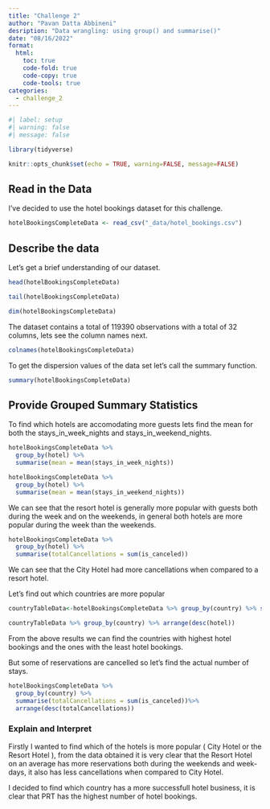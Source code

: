 ```yaml
---
title: "Challenge 2"
author: "Pavan Datta Abbineni"
desription: "Data wrangling: using group() and summarise()"
date: "08/16/2022"
format:
  html:
    toc: true
    code-fold: true
    code-copy: true
    code-tools: true
categories:
  - challenge_2
---
```


```r
#| label: setup
#| warning: false
#| message: false

library(tidyverse)

knitr::opts_chunk$set(echo = TRUE, warning=FALSE, message=FALSE)
```

## Read in the Data

I've decided to use the hotel bookings dataset for this challenge.

```r
hotelBookingsCompleteData <- read_csv("_data/hotel_bookings.csv")

```


## Describe the data

Let's get a  brief understanding of our dataset.

```r
head(hotelBookingsCompleteData)
```

```r
tail(hotelBookingsCompleteData)
```

```r
dim(hotelBookingsCompleteData)
```
The dataset contains a total of 119390 observations with a total of 32 columns, lets see the column names next.
```r
colnames(hotelBookingsCompleteData)
```
To get the dispersion values of the data set let's call the summary function.
```r
summary(hotelBookingsCompleteData)
```

## Provide Grouped Summary Statistics

To find which hotels are accomodating more guests lets find the mean for both the stays_in_week_nights and stays_in_weekend_nights.

```r
hotelBookingsCompleteData %>%
  group_by(hotel) %>%
  summarise(mean = mean(stays_in_week_nights))

```

```r
hotelBookingsCompleteData %>%
  group_by(hotel) %>%
  summarise(mean = mean(stays_in_weekend_nights))

```
We can see that the resort hotel is generally more popular with guests both during the week and on the weekends, in general both hotels are more popular during the week than the weekends. 

```r
hotelBookingsCompleteData %>%       
  group_by(hotel) %>%
  summarise(totalCancellations = sum(is_canceled))
```
We can see that the City Hotel had more cancellations when compared to a resort hotel.  


Let's find out which countries are more popular 
```r
countryTableData<-hotelBookingsCompleteData %>% group_by(country) %>% summarise(hotel = n())

countryTableData %>% group_by(country) %>% arrange(desc(hotel))

```
From the above results we can find the countries with highest hotel bookings and the ones with the least hotel bookings.  

But some of reservations are cancelled so let's find the actual number of stays.

```r
hotelBookingsCompleteData %>%       
  group_by(country) %>%
  summarise(totalCancellations = sum(is_canceled))%>%
  arrange(desc(totalCancellations))
```

### Explain and Interpret

Firstly I wanted to find which of the hotels is more popular ( City Hotel or the Resort Hotel ), from the data obtained it is very clear that the Resort Hotel on an average has more reservations both during the weekends and week-days, it also has less cancellations when compared to City Hotel.  

I decided to find which country has a more successfull hotel business, it is clear that PRT has the highest number of hotel bookings.